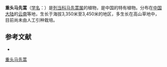 {{Speciesbox
| name = 重头马先蒿
| status = 
| status_system = 
| image =
| genus = Pedicularis
| species = dichrocephala
| authority = Hand.-Mazz.
}}

'''重头马先蒿'''（[[学名|学名]]：{{lang|la|''Pedicularis dichrocephala''}}）是[[列当科|列当科]][[马先蒿属|马先蒿属]]的植物，是中国的特有植物。分布在[[中国大陆|中国大陆]]的[[云南|云南]]等地，生长于海拔3,350米至3,450米的地区，多生长在高山草地中，目前尚未由人工引种栽培。

== 参考文献 ==
<div class="references-small">
* {{cite web| url =http://www.bioinfo.cn/db05/KmzwSpecies.php?action=view&id=21280| title =重头马先蒿| work =《中国高等植物数据库全库》| publisher =中国科学院微生物研究所| author =昆明植物研究所| accessdate =2009-02-25| deadurl =yes| archiveurl =https://web.archive.org/web/20160305091841/http://www.bioinfo.cn/db05/KmzwSpecies.php?action=view&id=21280| archivedate =2016-03-05}}
</div>
{{Taxonbar|from=Q15231087}}

[[Category:马先蒿属|重头马先蒿]]


{{植物小作品}}